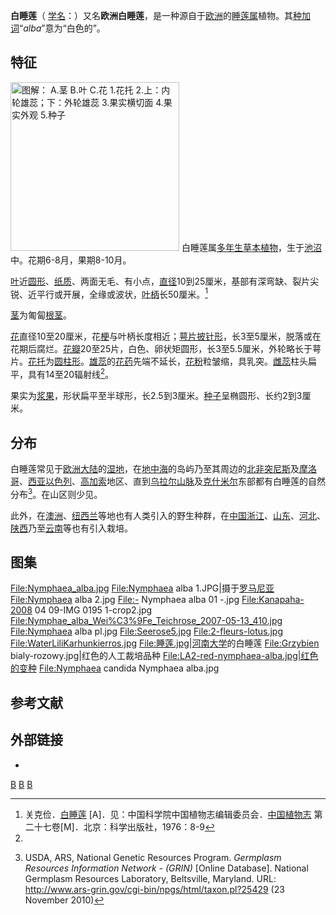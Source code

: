 {{Speciesbox
| name = 白睡莲
| image = Nymphaea alba in Duisburg.jpg
| image_width = 250px
| image_caption = 摄于德国[[杜伊斯堡|杜伊斯堡]]
| status =LC
| status_system =IUCN3.1
| status_ref ={{r|iucn}}
| display_parents=2
| genus = Nymphaea sect. Nymphaea
| species = alba
| binomial = alba
| binomial_authority = [[L.|L.]], 1753
| range_map = Nymphaea alba range.svg
| range_map_width =250px
| range_map_caption =世界分布
| synonyms_ref ={{r|theplantlist}}
| synonyms ={{collapsible list|bullets=yes|title=
 |''Castalia alba''<br>{{small|(L.) [[Greene|Greene]], 1888}}
 |''Castalia minoriflora''<br>{{small|[[Simonk.|Simonk.]], 1908}}
 |''Castalia speciosa''<br>{{small|[[Salisb.|Salisb.]], 1806}}
 |''Leuconymphaea alba''<br>{{small|[[Kuntze|Kuntze]], 1891}}
 |''Nymphaea alba'' var. ''alba''	
 |''Nymphaea alba'' subsp. ''minoriflora''<br>{{small|(Simonk.) [[Stucchi|Stucchi]], 1956}}
 |''Nymphaea alba'' var. ''rubra''<br>{{small|[[Lönnr.|Lönnr.]], 1856}}
 |''Nymphaea minoriflora''<br>{{small|(Simonk.) [[Wissjul.|Wissjul.]], 1953}}
 |''Nymphaea occidentalis''<br>{{small|[[Moss|Moss]], 1920}}
 }}
}}

'''白睡莲'''（ [[学名|学名]]：''{{lang|la|Nymphaea alba}}''）又名'''欧洲白睡莲'''，是一种源自于[[欧洲|欧洲]]的[[睡莲属|睡莲属]]植物。其[[种加词|种加词]]“''alba''”意为“白色的”。

== 特征 ==
[[File:19_Nymphaea_alba_L.jpg|left|270px|thumb|图解：
A.茎
B.叶
C.花<br />
1.花托
2.上：内轮雄蕊；下：外轮雄蕊
3.果实横切面
4.果实外观
5.种子
]]
白睡莲属[[多年生|多年生]][[草本植物|草本植物]]，生于[[池塘|池]][[沼|沼]]中。花期6-8月，果期8-10月。

[[叶|叶]]近[[圆形|圆形]]、[[纸质|纸质]]、两面无毛、有小点，[[直径|直径]]10到25厘米，基部有深弯缺、裂片尖锐、近平行或开展，全缘或波状，[[叶柄|叶柄]]长50厘米。<ref name=zhiwuzhi>关克俭．[http://v2.cvh.org.cn/zhiwuzhi/page/27/008.pdf 白睡莲] {{webarchive|url=https://web.archive.org/web/20131110172734/http://v2.cvh.org.cn/zhiwuzhi/page/27/008.pdf |date=2013-11-10 }}[A]．见：中国科学院中国植物志编辑委员会．[[中国植物志|中国植物志]] 第二十七卷[M]．北京：科学出版社，1976：8-9</ref>

[[茎|茎]]为匍匐[[根茎|根茎]]。

[[花|花]]直径10至20厘米，花[[梗|梗]]与叶柄长度相近；[[花萼|萼片]][[披针形|披针形]]，长3至5厘米，脱落或在花期后腐烂。[[花瓣|花瓣]]20至25片，白色、卵状矩圆形，长3至5.5厘米，外轮略长于萼片。[[花托|花托]]为[[圆柱形|圆柱形]]。[[雄蕊|雄蕊]]的[[花药|花药]]先端不延长，[[花粉|花粉]]粒皱缩，具乳突。[[雌蕊|雌蕊]]柱头扁平，具有14至20辐射线<ref name=zhiwuzhi/>。

果实为[[浆果|浆果]]，形状扁平至半球形，长2.5到3厘米。[[种子|种子]]呈椭圆形、长约2到3厘米。

== 分布 ==
白睡莲常见于[[欧洲大陆|欧洲大陆]]的[[湿地|湿地]]，在[[地中海|地中海]]的岛屿乃至其周边的[[北非|北非]][[突尼斯|突尼斯]]及[[摩洛哥|摩洛哥]]、[[西亚|西亚]][[以色列|以色列]]、[[高加索|高加索]]地区、直到[[乌拉尔山脉|乌拉尔山脉]]及[[克什米尔|克什米尔]]东部都有白睡莲的自然分布<ref>{{en}}USDA, ARS, National Genetic Resources Program.
''Germplasm Resources Information Network - (GRIN)'' [Online Database].
National Germplasm Resources Laboratory, Beltsville, 	Maryland.
URL: http://www.ars-grin.gov/cgi-bin/npgs/html/taxon.pl?25429 {{Wayback|url=http://www.ars-grin.gov/cgi-bin/npgs/html/taxon.pl?25429 |date=20041105181322 }} (23 November 2010)</ref>。在山区则少见。

此外，在[[澳洲|澳洲]]、[[纽西兰|纽西兰]]等地也有人类引入的野生种群，在[[中国|中国]][[浙江|浙江]]、[[山东|山东]]、[[河北|河北]]、[[陕西|陕西]]乃至[[云南|云南]]等也有引入栽培。

== 图集 ==
<gallery>
File:Nymphaea_alba.jpg
File:Nymphaea alba 1.JPG|摄于[[罗马尼亚|罗马尼亚]]
File:Nymphaea alba 2.jpg
File:- Nymphaea alba 01 -.jpg
File:Kanapaha-2008  04 09-IMG 0195 1-crop2.jpg
File:Nymphae_alba_Wei%C3%9Fe_Teichrose_2007-05-13_410.jpg
File:Nymphaea alba pl.jpg
File:Seerose5.jpg
File:2-fleurs-lotus.jpg
File:WaterLiliKarhunkierros.jpg
File:睡莲.jpg|[[河南大学|河南大学]]的白睡莲
File:Grzybien bialy-rozowy.jpg|红色的人工裁培品种
File:LA2-red-nymphaea-alba.jpg|红色的变种
File:Nymphaea candida Nymphaea alba.jpg
</gallery>

== 参考文献 ==
{{reflist|refs=
<ref name="theplantlist">[http://www.theplantlist.org/tpl1.1/record/kew-2383355 ''Nymphaea alba'' L.]. In: ''The Plant List'' (2013). Version 1.1. Published on the Internet; http://www.theplantlist.org/ [2015-2-1].</ref>
<ref name="iucn">Akhani, H. 2014. [http://www.iucnredlist.org/details/164237/0 ''Nymphaea alba'']. [[The_IUCN_Red_List_of_Threatened_Species|The IUCN Red List of Threatened Species]]. Version 2014.3. <[http://www.iucnredlist.org www.iucnredlist.org]>. Downloaded on 01 February 2015.</ref>
}}

== 外部链接 ==
{{commons category|Nymphaea alba}}
*{{zh-hans}}{{CVH|Nymphaea alba}}
{{Taxonbar|from=Q147030}}

[[Category:睡莲属|B]]
[[Category:_1753年描述的植物|B]]
[[Category:_卡尔·林奈命名的生物分类|B]]